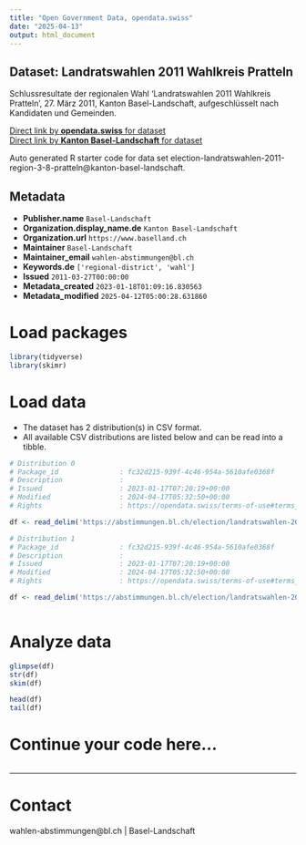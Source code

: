 ```yaml
---
title: "Open Government Data, opendata.swiss"
date: "2025-04-13"
output: html_document
---
```


## Dataset: Landratswahlen 2011 Wahlkreis Pratteln

Schlussresultate der regionalen Wahl 'Landratswahlen 2011 Wahlkreis Pratteln', 27. März 2011, Kanton Basel-Landschaft, aufgeschlüsselt nach Kandidaten und Gemeinden.

[Direct link by **opendata.swiss** for dataset](https://opendata.swiss/de/dataset/landratswahlen-2011-wahlkreis-pratteln)<br>
[Direct link by **Kanton Basel-Landschaft** for dataset](https://abstimmungen.bl.ch/election/landratswahlen-2011-region-3-8-pratteln/data)

Auto generated R starter code for data set election-landratswahlen-2011-region-3-8-pratteln@kanton-basel-landschaft.

## Metadata

- **Publisher.name** `Basel-Landschaft`
- **Organization.display_name.de** `Kanton Basel-Landschaft`
- **Organization.url** `https://www.baselland.ch`
- **Maintainer** `Basel-Landschaft`
- **Maintainer_email** `wahlen-abstimmungen@bl.ch`
- **Keywords.de** `['regional-district', 'wahl']`
- **Issued** `2011-03-27T00:00:00`
- **Metadata_created** `2023-01-18T01:09:16.830563`
- **Metadata_modified** `2025-04-12T05:00:28.631860`


# Load packages

```r

library(tidyverse)
library(skimr)

```

# Load data

-   The dataset has 2 distribution(s) in CSV format.
-   All available CSV distributions are listed below and can be read into a tibble.

```r

# Distribution 0
# Package_id               : fc32d215-939f-4c46-954a-5610afe0368f
# Description              : 
# Issued                   : 2023-01-17T07:20:19+00:00
# Modified                 : 2024-04-17T05:32:50+00:00
# Rights                   : https://opendata.swiss/terms-of-use#terms_by

df <- read_delim('https://abstimmungen.bl.ch/election/landratswahlen-2011-region-3-8-pratteln/data-csv')

# Distribution 1
# Package_id               : fc32d215-939f-4c46-954a-5610afe0368f
# Description              : 
# Issued                   : 2023-01-17T07:20:19+00:00
# Modified                 : 2024-04-17T05:32:50+00:00
# Rights                   : https://opendata.swiss/terms-of-use#terms_by

df <- read_delim('https://abstimmungen.bl.ch/election/landratswahlen-2011-region-3-8-pratteln/data-parties-csv')



```

# Analyze data

```r

glimpse(df)
str(df)
skim(df)

head(df)
tail(df)

```

# Continue your code here...

```r

```

------------------------------------------------------------------------

# Contact

wahlen-abstimmungen@bl.ch | Basel-Landschaft
